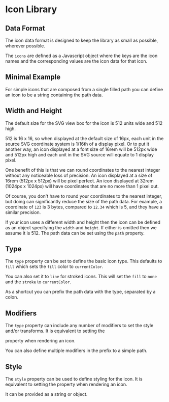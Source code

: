 
# Icon Library

## Data Format

The icon data format is designed to keep the library as small as possible,
wherever possible.

The `icons` are defined as a Javascript object where the keys are the icon
names and the corresponding values are the icon data for that icon.

## Minimal Example

For simple icons that are composed from a single filled path you can define an
icon to be a string containing the path data.

<Source
  code={Minimal}
  language="json"
  className="mar-b-8"
  expand
/>

## Width and Height

The default size for the SVG view box for the icon is 512 units wide and 512
high.

512 is 16 x 16, so when displayed at the default size of 16px, each unit in
the source SVG coordinate system is 1/16th of a display pixel.  Or to put it
another way, an icon displayed at a font size of 16rem will be 512px wide and
512px high and each unit in the SVG source will equate to 1 display pixel.

One benefit of this is that we can round coordinates to the nearest integer
without any noticeable loss of precision.  An icon displayed at a size of
16rem (512px x 512px) will be pixel perfect. An icon displayed at 32rem
(1024px x 1024px) will have coordinates that are no more than 1 pixel out.

Of course, you don't have to round your coordinates to the nearest integer,
but doing can significantly reduce the size of the path data.  For example,
a coordinate of `123` is 3 bytes, compared to `12.34` which is 5, and they
have a similar precision.

If your icon uses a different width and height then the icon can be defined
as an object specifying the `width` and `height`.  If either is omitted then
we assume it is 512.  The path data can be set using the `path` property.

<Source
  code={WidthHeight}
  language="json"
  className="mar-b-8"
  expand
/>

## Type

The `type` property can be set to define the basic icon type.  This defaults
to `fill` which sets the `fill` color to `currentColor`.

You can also set it to `line` for stroked icons.  This will set the `fill` to
`none` and the `stroke` to `currentColor`.

<Source
  code={Type}
  language="json"
  className="mar-b-8"
  expand
/>

As a shortcut you can prefix the path data with the type, separated by a
colon.

<Source
  code={TypePrefix}
  language="json"
  className="mar-b-8"
  expand
/>

## Modifiers

The `type` property can include any number of modifiers to set the style
and/or transforms.  It is equivalent to setting the
<Link to="/icon/type" text="type"/> property when rendering an icon.

You can also define multiple modifiers in the prefix to a simple path.

<Source
  code={MultiType}
  language="json"
  className="mar-b-8"
  expand
/>

## Style

The `style` property can be used to define styling for the icon.  It is
equivalent to setting the <Link to="/icon/style" text="style"/> property when
rendering an icon.

It can be provided as a string or object.

<Source
  code={Style}
  language="json"
  className="mar-b-8"
  expand
/>
